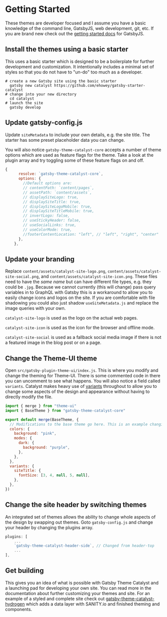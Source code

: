 <SEO
  title="Getting Started"
  description="Getting started guide for Gatsby Theme Catalyst. Covers installing basic starters and beginning to use the themes to build your site. Gatsby Theme Catalyst is an opinionated set of integrated themes and starters to accelerate your next Gatsby project."
/>

# Getting Started

These themes are developer focused and I assume you have a basic knowledge of the command line, GatsbyJS, web development, git, etc. If you are brand new check out the [getting started docs](https://www.gatsbyjs.org/docs/) for GatsbyJS.

## Install the themes using a basic starter

This uses a basic starter which is designed to be a boilerplate for further development and customization. It intentionally includes a minimal set of styles so that you do not have to "un-do" too much as a developer.

```shell
# create a new Gatsby site using the basic starter
  gatsby new catalyst https://github.com/ehowey/gatsby-starter-catalyst
# change into your new directory
  cd catalyst
# launch the site
  gatsby develop
```

## Update gatsby-config.js

Update `siteMetadata` to include your own details, e.g. the site title. The starter has some preset placeholder data you can change.

You will also notice `gatsby-theme-catalyst-core` accepts a number of theme options which are used as feature flags for the theme. Take a look at the plugin array and try toggling some of these feature flags on and off.

```js
{
      resolve: `gatsby-theme-catalyst-core`,
      options: {
        //Default options are:
        // contentPath: `content/pages`,
        // assetPath: `content/assets`,
        // displaySiteLogo: true,
        // displaySiteTitle: true,
        // displaySiteLogoMobile: true,
        // displaySiteTitleMobile: true,
        // invertLogo: false,
        // useStickyHeader: false,
        // useSocialLinks: true,
        // useColorMode: true,
        //footerContentLocation: "left", // "left", "right", "center"
      },
    },
```

## Update your branding

Replace `content/assets/catalyst-site-logo.png`, `content/assets/catalyst-site-social.png`, and `content/assets/catalyst-site-icon.png`. These files need to have the _same name_ but can have different file types, e.g. they could be `.jpg`. Because we cannot currently (this will change) pass query variables in to GraphQL with Gatsby this is a workaround to allow you to easily change icons and logos on the site. If you are comfortable with file shadowing you could also just shadow `useSiteMetadata.js` and replace the image queries with your own.

`catalyst-site-logo` is used as the logo on the actual web pages.

`catalyst-site-icon` is used as the icon for the browser and offline mode.

`catalyst-site-social` is used as a fallback social media image if there is not a featured image in the blog post or on a page.

## Change the Theme-UI theme

Open `src/gatsby-plugin-theme-ui/index.js`. This is where you modify and change the theming for Theme-UI. There is some commented code in there you can uncomment to see what happens. You will also notice a field called `variants`. Catalyst makes heavy use of [variants](https://theme-ui.com/guides/variants) throughout to allow you to change some aspects of the design and appearance without having to directly modify the file.

```js
import { merge } from "theme-ui"
import { BaseTheme } from "gatsby-theme-catalyst-core"

export default merge(BaseTheme, {
  // Modifications to the base theme go here. This is an example changing colors and using variants to change your navigation links. Uncomment the code below to see what happens.
  colors: {
    background: "pink",
    modes: {
      dark: {
        background: "purple",
      },
    },
  },
  variants: {
    siteTitle: {
      fontSize: [3, 4, null, 5, null],
    },
  },
})
```

## Change the site header by switching themes

An integrated set of themes allows the ability to change whole aspects of the design by swapping out themes. Goto `gatsby-config.js` and change your header by changing the plugins array.

```js
plugins: [
    ...
    `gatsby-theme-catalyst-header-side`, // Changed from header-top
    ...
],
```

## Get building

This gives you an idea of what is possible with Gatsby Theme Catalyst and a launching pad for developing your own site. You can read more in the documentation about further customizing your themes and site. For an example of a styled and complete site check out [gatsby-theme-catalyst-hydrogen](/docs/gatsby-theme-catalyst-hydrogen) which adds a data layer with SANITY.io and finished theming and components.
